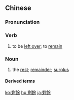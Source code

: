 {{also|賸餘|剩余|剰余}}
==Chinese==
{{zh-forms|s=剩余|t2=賸餘}}

===Pronunciation===
{{zh-pron
|m=shèngyú
|c=sing6 jyu4,zing6 jyu4
|mn=qz:sēng-îr/tw,xm:sēng-û/zz:sīn-î/qz:sīn-îr/xm:sīn-û/twvk:sēng-î
|cat=v,n
}}

===Verb===
{{zh-verb}}

# to be [[left over]]; to [[remain]]

===Noun===
{{zh-noun}}

# the [[rest]]; [[remainder]]; [[surplus]]

====Derived terms====
{{zh-der|剩餘應力}}

[[ko:剩餘]]
[[hu:剩餘]]
[[ja:剩餘]]